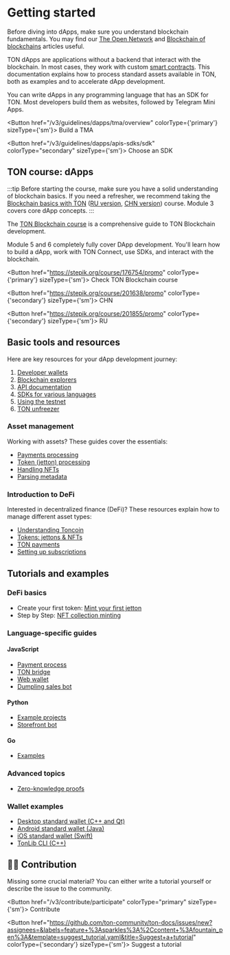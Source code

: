 

# Getting started

Before diving into dApps, make sure you understand blockchain fundamentals. You may find our [The Open Network](/v3/concepts/dive-into-ton/introduction) and [Blockchain of blockchains](/v3/concepts/dive-into-ton/ton-blockchain/blockchain-of-blockchains) articles useful.

TON dApps are applications without a backend that interact with the blockchain. In most cases, they work with custom [smart contracts](/v3/documentation/smart-contracts/overview). This documentation explains how to process standard assets available in TON, both as examples and to accelerate dApp development.

You can write dApps in any programming language that has an SDK for TON. Most developers build them as websites, followed by Telegram Mini Apps.

<Button href="/v3/guidelines/dapps/tma/overview" colorType={'primary'} sizeType={'sm'}>
  Build a TMA
</Button>

<Button href="/v3/guidelines/dapps/apis-sdks/sdk" colorType="secondary" sizeType={'sm'}>
  Choose an SDK
</Button>

## TON course: dApps

:::tip
Before starting the course, make sure you have a solid understanding of blockchain basics. If you need a refresher, we recommend taking the [Blockchain basics with TON](https://stepik.org/course/201294/promo) ([RU version](https://stepik.org/course/202221/), [CHN version](https://stepik.org/course/200976/)) course.
Module 3 covers core dApp concepts.
:::

The [TON Blockchain course](https://stepik.org/course/176754/) is a comprehensive guide to TON Blockchain development.

Module 5 and 6 completely fully cover DApp development. You'll learn how to build a dApp, work with TON Connect, use SDKs, and interact with the blockchain.

<Button href="https://stepik.org/course/176754/promo" colorType={'primary'} sizeType={'sm'}>
  Check TON Blockchain course
</Button>

<Button href="https://stepik.org/course/201638/promo" colorType={'secondary'} sizeType={'sm'}>
  CHN
</Button>

<Button href="https://stepik.org/course/201855/promo" colorType={'secondary'} sizeType={'sm'}>
  RU
</Button>

## Basic tools and resources

Here are key resources for your dApp development journey:

1. [Developer wallets](/v3/concepts/dive-into-ton/ton-ecosystem/wallet-apps)
2. [Blockchain explorers](/v3/concepts/dive-into-ton/ton-ecosystem/explorers-in-ton)
3. [API documentation](/v3/guidelines/dapps/apis-sdks/api-types)
4. [SDKs for various languages](/v3/guidelines/dapps/apis-sdks/sdk)
5. [Using the testnet](/v3/documentation/smart-contracts/getting-started/testnet)
6. [TON unfreezer](https://unfreezer.ton.org/)

### Asset management

Working with assets? These guides cover the essentials:

* [Payments processing](/v3/guidelines/dapps/asset-processing/payments-processing)
* [Token (jetton) processing](/v3/guidelines/dapps/asset-processing/jettons)
* [Handling NFTs](/v3/guidelines/dapps/asset-processing/nft-processing/nfts)
* [Parsing metadata](/v3/guidelines/dapps/asset-processing/nft-processing/metadata-parsing)

### Introduction to DeFi

Interested in decentralized finance (DeFi)? These resources explain how to manage different asset types:

* [Understanding Toncoin](/v3/documentation/dapps/defi/coins)
* [Tokens: jettons & NFTs](/v3/documentation/dapps/defi/tokens)
* [TON payments](/v3/documentation/dapps/defi/ton-payments)
* [Setting up subscriptions](/v3/documentation/dapps/defi/subscriptions)

## Tutorials and examples

### DeFi basics

* Create your first token: [Mint your first jetton](/v3/guidelines/dapps/tutorials/mint-your-first-token)
* Step by Step: [NFT collection minting](/v3/guidelines/dapps/tutorials/nft-minting-guide)

### Language-specific guides

#### JavaScript

* [Payment process](https://github.com/toncenter/examples)
* [TON bridge](https://github.com/ton-blockchain/bridge)
* [Web wallet](https://github.com/toncenter/ton-wallet)
* [Dumpling sales bot](/v3/guidelines/dapps/tutorials/telegram-bot-examples/accept-payments-in-a-telegram-bot-js)

#### Python

* [Example projects](https://github.com/psylopunk/pytonlib/tree/main/examples)
* [Storefront bot](/v3/guidelines/dapps/tutorials/telegram-bot-examples/accept-payments-in-a-telegram-bot)

#### Go

* [Examples](https://github.com/xssnick/tonutils-go/tree/master/example)

### Advanced topics

* [Zero-knowledge proofs](/v3/guidelines/dapps/tutorials/zero-knowledge-proofs)

### Wallet examples

* [Desktop standard wallet (C++ and Qt)](https://github.com/ton-blockchain/wallet-desktop)
* [Android standard wallet (Java)](https://github.com/ton-blockchain/wallet-android)
* [iOS standard wallet (Swift)](https://github.com/ton-blockchain/wallet-ios)
* [TonLib CLI (C++)](https://github.com/ton-blockchain/ton/blob/master/tonlib/tonlib/tonlib-cli.cpp)

## 👨‍💻 Contribution

Missing some crucial material? You can either write a tutorial yourself or describe the issue to the community.

<Button href="/v3/contribute/participate" colorType="primary" sizeType={'sm'}>
  Contribute
</Button>

<Button href="https://github.com/ton-community/ton-docs/issues/new?assignees=&labels=feature+%3Asparkles%3A%2Ccontent+%3Afountain_pen%3A&template=suggest_tutorial.yaml&title=Suggest+a+tutorial" colorType={'secondary'} sizeType={'sm'}>
  Suggest a tutorial
</Button>

<Feedback />
